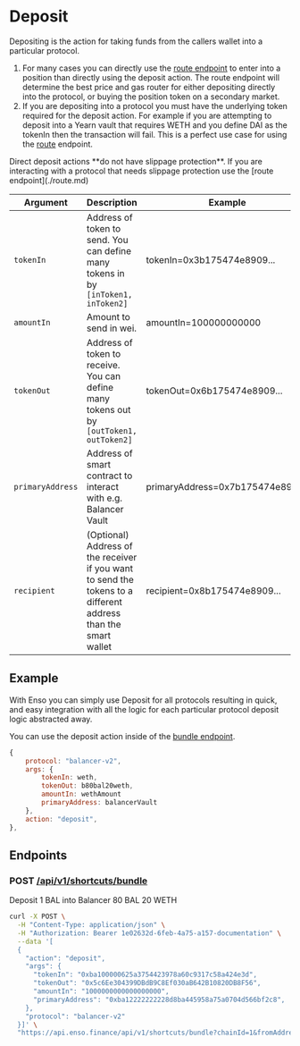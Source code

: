 
# Deposit

Depositing is the action for taking funds from the callers wallet into a particular protocol.

1. For many cases you can directly use the [route endpoint](./route.md) to enter into a position than directly using the deposit action. The route endpoint will determine the best price and gas router for either depositing directly into the protocol, or buying the position token on a secondary market.
2. If you are depositing into a protocol you must have the underlying token required for the deposit action. For example if you are attempting to deposit into a Yearn vault that requires WETH and you define DAI as the tokenIn then the transaction will fail. This is a perfect use case for using the [route](./route.md) endpoint.

<Callout type="info" emoji="💡">
  Direct deposit actions **do not have slippage protection**. If you are
  interacting with a protocol that needs slippage protection use the [route
  endpoint](./route.md)
</Callout>

| Argument         | Description                                                                                                    | Example                          |
| ---------------- | -------------------------------------------------------------------------------------------------------------- | -------------------------------- |
| `tokenIn`        | Address of token to send. You can define many tokens in by `[inToken1, inToken2]`                              | tokenIn=0x3b175474e8909...       |
| `amountIn`       | Amount to send in wei.                                                                                         | amountIn=100000000000            |
| `tokenOut`       | Address of token to receive. You can define many tokens out by `[outToken1, outToken2]`                        | tokenOut=0x6b175474e8909...      |
| `primaryAddress` | Address of smart contract to interact with e.g. Balancer Vault                                                 | primaryAddress=0x7b175474e8909.. |
| `recipient`      | (Optional) Address of the receiver if you want to send the tokens to a different address than the smart wallet | recipient=0x8b175474e8909...     |

## Example

With Enso you can simply use Deposit for all protocols resulting in quick, and easy integration with all the logic for each particular protocol deposit logic abstracted away.

You can use the deposit action inside of the [bundle endpoint](../api-reference/bundle).

```js
{
    protocol: "balancer-v2",
    args: {
        tokenIn: weth,
        tokenOut: b80bal20weth,
        amountIn: wethAmount
        primaryAddress: balancerVault
    },
    action: "deposit",
},
```

## Endpoints

### POST [/api/v1/shortcuts/bundle](https://api.enso.finance/api#/shortcuts/BundleController_bundleShortcutTransaction)

Deposit 1 BAL into Balancer 80 BAL 20 WETH

```bash copy
curl -X POST \
  -H "Content-Type: application/json" \
  -H "Authorization: Bearer 1e02632d-6feb-4a75-a157-documentation" \
  --data '[
  {
    "action": "deposit",
    "args": {
      "tokenIn": "0xba100000625a3754423978a60c9317c58a424e3d",
      "tokenOut": "0x5c6Ee304399DBdB9C8Ef030aB642B10820DB8F56",
      "amountIn": "1000000000000000000",
      "primaryAddress": "0xba12222222228d8ba445958a75a0704d566bf2c8",
    },
    "protocol": "balancer-v2"
  }]' \
  "https://api.enso.finance/api/v1/shortcuts/bundle?chainId=1&fromAddress=0xd8da6bf26964af9d7eed9e03e53415d37aa96045&routingStrategy=delegate"
```
